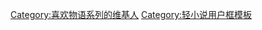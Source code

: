 {{Userbox
 |border-c = #000000
 |border-s = 1
 |id-c = #DC143C
 |id-s = 7
 |id-fc = #FFFFFF
 |info-c = #FFC0CB
 |info-s = 12
 |info-fc = #FFFFFF
 |id = {{lang|ja|〈物語〉シリーズ}}
 |info  = 这名用户正在收集[[物语系列|怪异故事]]
}}<includeonly>[[Category:喜欢物语系列的维基人]]</includeonly><noinclude>[[Category:轻小说用户框模板]]</noinclude>